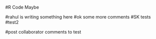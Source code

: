 #R Code Maybe

#rahul is writing something here 
#ok some more comments
#SK tests 
#test2

#post collaborator comments to test 